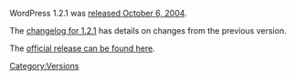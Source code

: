 WordPress 1.2.1 was [http://wordpress.org/news/2004/10/wp-121/ released October 6, 2004].

The [[Changelog/1.2.1|changelog for 1.2.1]] has details on changes from the previous version. 

The [http://wordpress.org/download/release-archive/ official release can be found here].

{{Versions}}

[[Category:Versions]]